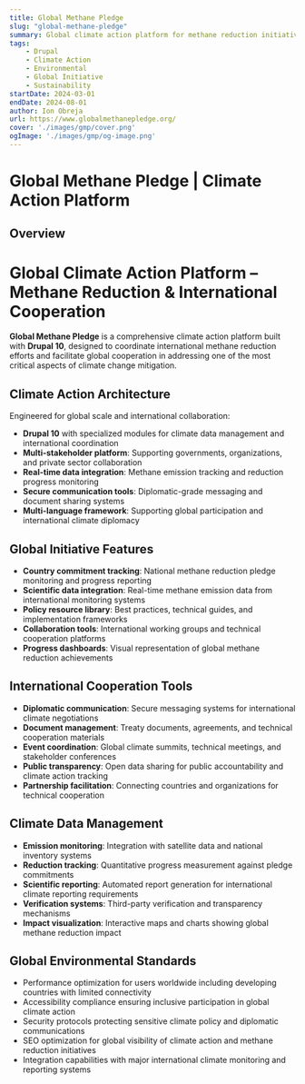 ```yaml
---
title: Global Methane Pledge
slug: "global-methane-pledge"
summary: Global climate action platform for methane reduction initiatives with international collaboration features.
tags:
    - Drupal
    - Climate Action
    - Environmental
    - Global Initiative
    - Sustainability
startDate: 2024-03-01
endDate: 2024-08-01
author: Ion Obreja
url: https://www.globalmethanepledge.org/
cover: './images/gmp/cover.png'
ogImage: './images/gmp/og-image.png'
---
```


# Global Methane Pledge | Climate Action Platform

## **Overview**

# Global Climate Action Platform – Methane Reduction & International Cooperation

**Global Methane Pledge** is a comprehensive climate action platform built with **Drupal 10**, designed to coordinate international methane reduction efforts and facilitate global cooperation in addressing one of the most critical aspects of climate change mitigation.

## Climate Action Architecture

Engineered for global scale and international collaboration:

- **Drupal 10** with specialized modules for climate data management and international coordination
- **Multi-stakeholder platform**: Supporting governments, organizations, and private sector collaboration
- **Real-time data integration**: Methane emission tracking and reduction progress monitoring
- **Secure communication tools**: Diplomatic-grade messaging and document sharing systems
- **Multi-language framework**: Supporting global participation and international climate diplomacy

## Global Initiative Features

- **Country commitment tracking**: National methane reduction pledge monitoring and progress reporting
- **Scientific data integration**: Real-time methane emission data from international monitoring systems
- **Policy resource library**: Best practices, technical guides, and implementation frameworks
- **Collaboration tools**: International working groups and technical cooperation platforms
- **Progress dashboards**: Visual representation of global methane reduction achievements

## International Cooperation Tools

- **Diplomatic communication**: Secure messaging systems for international climate negotiations
- **Document management**: Treaty documents, agreements, and technical cooperation materials
- **Event coordination**: Global climate summits, technical meetings, and stakeholder conferences
- **Public transparency**: Open data sharing for public accountability and climate action tracking
- **Partnership facilitation**: Connecting countries and organizations for technical cooperation

## Climate Data Management

- **Emission monitoring**: Integration with satellite data and national inventory systems
- **Reduction tracking**: Quantitative progress measurement against pledge commitments
- **Scientific reporting**: Automated report generation for international climate reporting requirements
- **Verification systems**: Third-party verification and transparency mechanisms
- **Impact visualization**: Interactive maps and charts showing global methane reduction impact

## Global Environmental Standards

- Performance optimization for users worldwide including developing countries with limited connectivity
- Accessibility compliance ensuring inclusive participation in global climate action
- Security protocols protecting sensitive climate policy and diplomatic communications
- SEO optimization for global visibility of climate action and methane reduction initiatives
- Integration capabilities with major international climate monitoring and reporting systems
